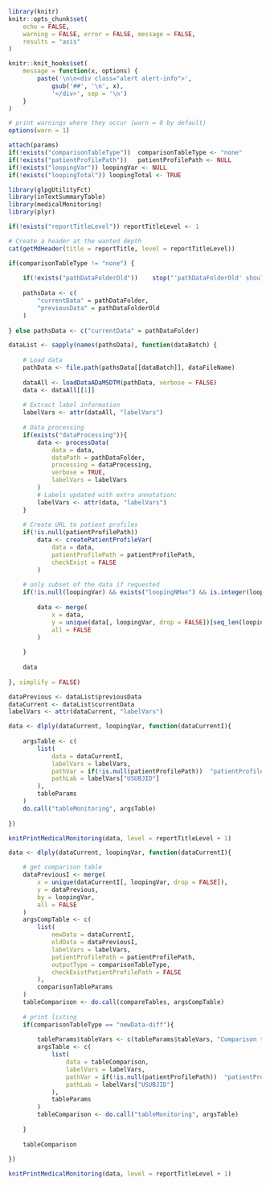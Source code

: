 
<!--- 
This report display a listing table for a dataset and variables of interest.

Input parameters:
 
* Report-specific:
- reportTitle: string with report title
- reportTitleLevel: integer with level of the report title, 1 for chapter, 2 for section, ...
- dataFileName: string with name of the file of interest
- dataProcessing (optional): list with parameters for data processing, see ? medicalMonitoring::processData
- tableParams: list with any parameters for the table, see ? medicalMonitoring::tableMonitoring
(besides data/labelVars/pathVar/pathLab)
- comparisonTableType (optional): string with type of comparison table, either: 'none' (by default), 'newData-diff' or 'table-comparison-interactive'
- comparisonTableParams (optional): list with parameters for the comparison table, see ? glpgUtilityFct::compareTables
- loopingVar (optional): character vector with variables to loop over, a listing will be created for each combination of groups of this variable
- loopingNMax (optional): integer with maximal number of groups to consider (all by default)

* General:
- pathDataFolder: string with path to the data folder
- pathDataFolderOld (optional): string with path to the folder for old data
- patientProfilePath: string with relative path where patient profiles are stored

-->


```r

library(knitr)
knitr::opts_chunk$set(
	echo = FALSE, 
	warning = FALSE, error = FALSE, message = FALSE, 
	results = "asis"
)

knitr::knit_hooks$set(
	message = function(x, options) {
		paste('\n\n<div class="alert alert-info">',
			gsub('##', '\n', x),
			'</div>', sep = '\n')
	}
)

# print warnings where they occur (warn = 0 by default)
options(warn = 1)

```

```r

attach(params)
if(!exists("comparisonTableType"))	comparisonTableType <- "none"
if(!exists("patientProfilePath"))	patientProfilePath <- NULL
if(!exists("loopingVar")) loopingVar <- NULL
if(!exists("loopingTotal"))	loopingTotal <- TRUE

```

```r

library(glpgUtilityFct)
library(inTextSummaryTable)
library(medicalMonitoring)
library(plyr)

```

```r

if(!exists("reportTitleLevel"))	reportTitleLevel <- 1

# Create a header at the wanted depth
cat(getMdHeader(title = reportTitle, level = reportTitleLevel))

```

```r

if(comparisonTableType != "none") {
	
	if(!exists("pathDataFolderOld"))	stop("'pathDataFolderOld' should be specified.")
	
	pathsData <- c(
		"currentData" = pathDataFolder,
		"previousData" = pathDataFolderOld
	)	
	
} else pathsData <- c("currentData" = pathDataFolder)

dataList <- sapply(names(pathsData), function(dataBatch) {
			
	# Load data
	pathData <- file.path(pathsData[[dataBatch]], dataFileName)
	
	dataAll <- loadDataADaMSDTM(pathData, verbose = FALSE)
	data <- dataAll[[1]]
	
	# Extract label information
	labelVars <- attr(dataAll, "labelVars")
	
	# Data processing 
	if(exists("dataProcessing")){
		data <- processData(
			data = data, 
			dataPath = pathDataFolder,
			processing = dataProcessing,
			verbose = TRUE,
			labelVars = labelVars
		)
		# Labels updated with extra annotation:
		labelVars <- attr(data, "labelVars")
	}
	
	# Create URL to patient profiles
	if(!is.null(patientProfilePath))
		data <- createPatientProfileVar(
			data = data, 
			patientProfilePath = patientProfilePath,
			checkExist = FALSE
		)
	
	# only subset of the data if requested
	if(!is.null(loopingVar) && exists("loopingNMax") &&	is.integer(loopingNMax)){
		
		data <- merge(
			x = data,
			y = unique(data[, loopingVar, drop = FALSE])[seq_len(loopingNMax), , drop = FALSE],
			all = FALSE
		)
		
	}
	
	data
	
}, simplify = FALSE)

dataPrevious <- dataList$previousData
dataCurrent <- dataList$currentData
labelVars <- attr(dataCurrent, "labelVars")

```

```r

data <- dlply(dataCurrent, loopingVar, function(dataCurrentI){
			
	argsTable <- c(
		list(
			data = dataCurrentI, 
			labelVars = labelVars,
			pathVar = if(!is.null(patientProfilePath))	"patientProfilePath",
			pathLab = labelVars["USUBJID"]
		),
		tableParams
	)
	do.call("tableMonitoring", argsTable)
	
})

knitPrintMedicalMonitoring(data, level = reportTitleLevel + 1)

```

```r

data <- dlply(dataCurrent, loopingVar, function(dataCurrentI){

	# get comparison table
	dataPreviousI <- merge(
		x = unique(dataCurrentI[, loopingVar, drop = FALSE]),
		y = dataPrevious,
		by = loopingVar,
		all = FALSE
	)
	argsCompTable <- c(
		list(
			newData = dataCurrentI,
			oldData = dataPreviousI,
			labelVars = labelVars,
			patientProfilePath = patientProfilePath,
			outputType = comparisonTableType,
			checkExistPatientProfilePath = FALSE
		),
		comparisonTableParams
	)
	tableComparison <- do.call(compareTables, argsCompTable)
	
	# print listing
	if(comparisonTableType == "newData-diff"){
		
		tableParams$tableVars <- c(tableParams$tableVars, "Comparison type")		
		argsTable <- c(
			list(
				data = tableComparison, 
				labelVars = labelVars,
				pathVar = if(!is.null(patientProfilePath))	"patientProfilePath",
				pathLab = labelVars["USUBJID"]
			),
			tableParams
		)
		tableComparison <- do.call("tableMonitoring", argsTable)	
		
	}
	
	tableComparison
	
})

knitPrintMedicalMonitoring(data, level = reportTitleLevel + 1)

```